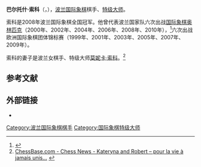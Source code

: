 {{Infobox chess player
|name = 巴尔托什·索科
|image = 2021-Bartosz-Socko.JPG
|caption = 摄于2021年
|birthname = Bartosz Soćko
|country = {{POL}}
|birth_date = {{Birth date and age|1978|11|10|df=y}}
|birth_place =
|death_date = 
|death_place = 
|title = [[国际象棋特级大师|特级大师]]
|worldchampion = 
|womensworldchampion = 
|peakrating = 2660（2007年7月）
|FideID = 1107038
}}
'''巴尔托什·索科'''（{{lang-pl|Bartosz Soćko}}，{{bd|1978年|11月10日}}），[[波兰|波兰]][[国际象棋|国际象棋]]棋手、[[国际象棋特级大师|特级大师]]。

索科是2008年波兰国际象棋全国冠军。他曾代表波兰国家队六次出战[[国际象棋奥林匹克|国际象棋奥林匹克]]（2000年、2002年、2004年、2006年、2008年、2010年），<ref>{{Cite web |url=http://www.olimpbase.org/players/wme4eace.html |title=OlimpBase  Men's Chess Olympiads  Bartosz Soćko |accessdate=2016-03-22 |archive-date=2016-03-03 |archive-url=https://web.archive.org/web/20160303222541/http://www.olimpbase.org/players/wme4eace.html |dead-url=no }}</ref>六次出战欧洲国际象棋团体锦标赛（1999年、2001年、2003年、2005年、2007年、2009年）。

索科的妻子是波兰女棋手、特级大师[[莫妮卡·索科|莫妮卡·索科]]。<ref>[http://www.chessbase.com/newsdetail.asp?newsid=5244 ChessBase.com - Chess News - Kateryna and Robert – pour la vie à jamais unis...] {{webarchive|url=https://web.archive.org/web/20121120231533/http://www.chessbase.com/newsdetail.asp?newsid=5244 |date=2012-11-20 }}</ref>

== 参考文献 ==
{{reflist}}

== 外部链接 ==
*{{chessgames player|id=34659}}

{{chess-bio-stub}}
[[Category:波兰国际象棋棋手|Category:波兰国际象棋棋手]]
[[Category:国际象棋特级大师|Category:国际象棋特级大师]]